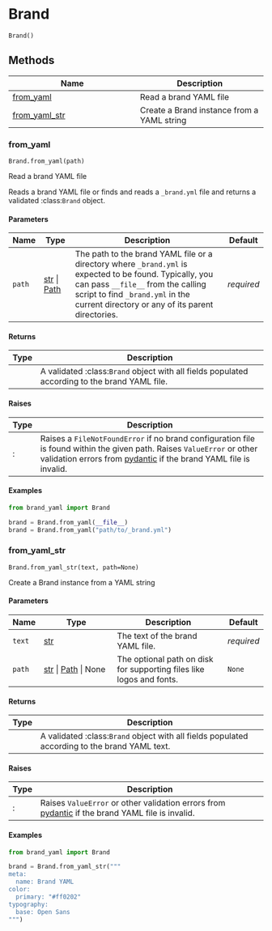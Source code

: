 # Brand { #brand_yaml.Brand }

`Brand()`



## Methods

| Name | Description |
| --- | --- |
| [from_yaml](#brand_yaml.Brand.from_yaml) | Read a brand YAML file |
| [from_yaml_str](#brand_yaml.Brand.from_yaml_str) | Create a Brand instance from a YAML string |

### from_yaml { #brand_yaml.Brand.from_yaml }

`Brand.from_yaml(path)`

Read a brand YAML file

Reads a brand YAML file or finds and reads a `_brand.yml` file and returns
a validated :class:`Brand` object.

#### Parameters

| Name   | Type                                   | Description                                                                                                                                                                                                                           | Default    |
|--------|----------------------------------------|---------------------------------------------------------------------------------------------------------------------------------------------------------------------------------------------------------------------------------------|------------|
| `path` | [str](`str`) \| [Path](`pathlib.Path`) | The path to the brand YAML file or a directory where `_brand.yml` is expected to be found. Typically, you can pass `__file__` from the calling script to find `_brand.yml` in the current directory or any of its parent directories. | _required_ |

#### Returns

| Type   | Description                                                                                   |
|--------|-----------------------------------------------------------------------------------------------|
|        | A validated :class:`Brand` object with all fields populated according to the brand YAML file. |

#### Raises

| Type   | Description                                                                                                                                                                                                                      |
|--------|----------------------------------------------------------------------------------------------------------------------------------------------------------------------------------------------------------------------------------|
| :      | Raises a `FileNotFoundError` if no brand configuration file is found within the given path. Raises `ValueError` or other validation errors from [pydantic](https://docs.pydantic.dev/latest/) if the brand YAML file is invalid. |

#### Examples

```python
from brand_yaml import Brand

brand = Brand.from_yaml(__file__)
brand = Brand.from_yaml("path/to/_brand.yml")
```

### from_yaml_str { #brand_yaml.Brand.from_yaml_str }

`Brand.from_yaml_str(text, path=None)`

Create a Brand instance from a YAML string

#### Parameters

| Name   | Type                                           | Description                                                          | Default    |
|--------|------------------------------------------------|----------------------------------------------------------------------|------------|
| `text` | [str](`str`)                                   | The text of the brand YAML file.                                     | _required_ |
| `path` | [str](`str`) \| [Path](`pathlib.Path`) \| None | The optional path on disk for supporting files like logos and fonts. | `None`     |

#### Returns

| Type   | Description                                                                                   |
|--------|-----------------------------------------------------------------------------------------------|
|        | A validated :class:`Brand` object with all fields populated according to the brand YAML text. |

#### Raises

| Type   | Description                                                                                                                          |
|--------|--------------------------------------------------------------------------------------------------------------------------------------|
| :      | Raises `ValueError` or other validation errors from [pydantic](https://docs.pydantic.dev/latest/) if the brand YAML file is invalid. |

#### Examples

```python
from brand_yaml import Brand

brand = Brand.from_yaml_str("""
meta:
  name: Brand YAML
color:
  primary: "#ff0202"
typography:
  base: Open Sans
""")
```